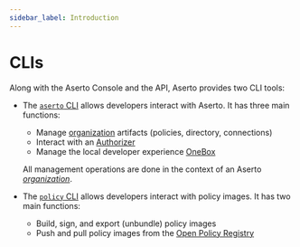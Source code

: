 ```yaml
---
sidebar_label: Introduction
---
```


# CLIs

Along with the Aserto Console and the API, Aserto provides two CLI tools:

- The [`aserto` CLI](/docs/command-line-interface/aserto-cli/installation) allows developers interact with Aserto. It has three main functions:

  - Manage [organization](/docs/overview/organization) artifacts (policies, directory, connections)
  - Interact with an [Authorizer](/docs/overview/authorizer)
  - Manage the local developer experience [OneBox](/docs/command-line-interface/aserto-cli/onebox)

  All management operations are done in the context of an Aserto [_organization_](/docs/overview/organization).

- The [`policy` CLI](/docs/command-line-interface/policy-cli/download) allows developers interact with policy images. It has two main functions:
  - Build, sign, and export (unbundle) policy images
  - Push and pull policy images from the [Open Policy Registry](https://www.openpolicyregistry.io/)
